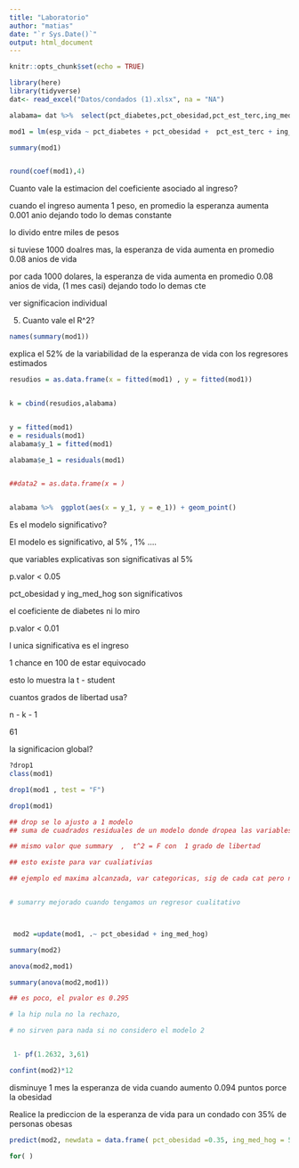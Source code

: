 ```yaml
---
title: "Laboratorio"
author: "matias"
date: "`r Sys.Date()`"
output: html_document
---
```


```r
knitr::opts_chunk$set(echo = TRUE)

```

```r
library(here)
library(tidyverse)
dat<- read_excel("Datos/condados (1).xlsx", na = "NA")

alabama= dat %>%  select(pct_diabetes,pct_obesidad,pct_est_terc,ing_med_hog,pct_bpeso,estado,esp_vida) %>% filter( estado == "Alabama") %>%  mutate(  ing_med_hog = ing_med_hog /1000)

mod1 = lm(esp_vida ~ pct_diabetes + pct_obesidad +  pct_est_terc + ing_med_hog + pct_bpeso, data = alabama)

summary(mod1)


round(coef(mod1),4)


```
Cuanto vale la estimacion del coeficiente asociado al ingreso?

cuando el ingreso aumenta 1 peso, en promedio la esperanza aumenta 0.001 anio dejando todo lo demas constante 

lo divido entre miles de pesos 

si tuviese 1000 doalres mas, la esperanza de vida aumenta en promedio 0.08 anios de vida 

por cada 1000 dolares, la esperanza de vida aumenta en promedio 0.08 anios de vida, (1 mes casi) dejando todo lo  demas cte 

ver significacion individual 


5) Cuanto vale el R^2? 
```r
names(summary(mod1))


```


explica el 52% de la variabilidad de la esperanza de vida con los regresores estimados 



```r

resudios = as.data.frame(x = fitted(mod1) , y = fitted(mod1))


k = cbind(resudios,alabama)


y = fitted(mod1)
e = residuals(mod1)
alabama$y_1 = fitted(mod1)

alabama$e_1 = residuals(mod1)


##data2 = as.data.frame(x = )


alabama %>%  ggplot(aes(x = y_1, y = e_1)) + geom_point()

```

Es el modelo significativo?

El modelo es significativo, al 5% , 1% ....


que variables explicativas son significativas al 5%

p.valor < 0.05 

pct_obesidad y ing_med_hog  son significativos 


el coeficiente de diabetes ni lo miro 



p.valor < 0.01 

l unica significativa es el ingreso 

1 chance en 100 de estar equivocado 

esto lo muestra la t - student 

cuantos grados de libertad usa? 

n - k - 1 

61 

la significacion global? 

```r
?drop1
class(mod1)

drop1(mod1 , test = "F")

drop1(mod1)

## drop se lo ajusto a 1 modelo 
## suma de cuadrados residuales de un modelo donde dropea las variables 

## mismo valor que summary  ,  t^2 = F con  1 grado de libertad 

## esto existe para var cualiativias 

## ejemplo ed maxima alcanzada, var categoricas, sig de cada cat pero no de toda la variable 


# sumarry mejorado cuando tengamos un regresor cualitativo 




```

```r

 mod2 =update(mod1, .~ pct_obesidad + ing_med_hog)

summary(mod2)
```

```r
anova(mod2,mod1)

summary(anova(mod2,mod1))

## es poco, el pvalor es 0.295 

# la hip nula no la rechazo, 

# no sirven para nada si no considero el modelo 2 


 1- pf(1.2632, 3,61)

```

```r
confint(mod2)*12
```


disminuye 1 mes   la esperanza de vida cuando aumento 0.094 puntos porce la obesidad  



Realice la prediccion de la esperanza de vida para un condado con 35% de personas obesas 



```r


predict(mod2, newdata = data.frame( pct_obesidad =0.35, ing_med_hog = 50000/1000) , interval = 'confidence')

```


```r
for( )
```

